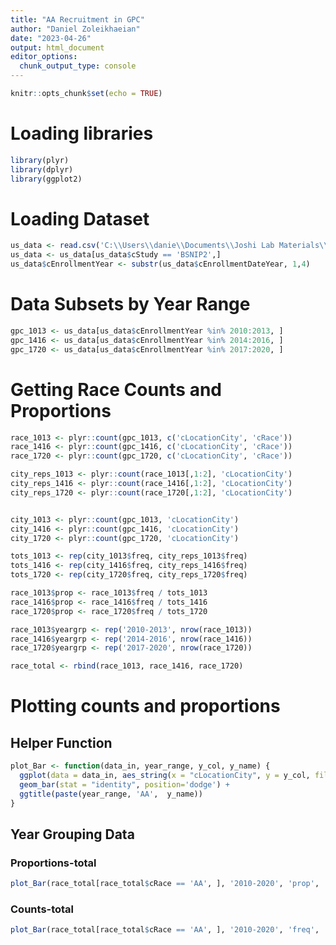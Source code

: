 ```yaml
---
title: "AA Recruitment in GPC"
author: "Daniel Zoleikhaeian"
date: "2023-04-26"
output: html_document
editor_options: 
  chunk_output_type: console
---
```


```r
knitr::opts_chunk$set(echo = TRUE)
```

# Loading libraries
```r
library(plyr)
library(dplyr)
library(ggplot2)
```

# Loading Dataset
```r
us_data <- read.csv('C:\\Users\\danie\\Documents\\Joshi Lab Materials\\3 Studies Dataset\\Dataset Merge\\bgc_merge_cDiag123_new.csv')
us_data <- us_data[us_data$cStudy == 'BSNIP2',]
us_data$cEnrollmentYear <- substr(us_data$cEnrollmentDateYear, 1,4)
```

# Data Subsets by Year Range
```r
gpc_1013 <- us_data[us_data$cEnrollmentYear %in% 2010:2013, ]
gpc_1416 <- us_data[us_data$cEnrollmentYear %in% 2014:2016, ]
gpc_1720 <- us_data[us_data$cEnrollmentYear %in% 2017:2020, ]
```

# Getting Race Counts and Proportions
```r
race_1013 <- plyr::count(gpc_1013, c('cLocationCity', 'cRace'))
race_1416 <- plyr::count(gpc_1416, c('cLocationCity', 'cRace'))
race_1720 <- plyr::count(gpc_1720, c('cLocationCity', 'cRace'))

city_reps_1013 <- plyr::count(race_1013[,1:2], 'cLocationCity')
city_reps_1416 <- plyr::count(race_1416[,1:2], 'cLocationCity')
city_reps_1720 <- plyr::count(race_1720[,1:2], 'cLocationCity')


city_1013 <- plyr::count(gpc_1013, 'cLocationCity') 
city_1416 <- plyr::count(gpc_1416, 'cLocationCity')
city_1720 <- plyr::count(gpc_1720, 'cLocationCity')

tots_1013 <- rep(city_1013$freq, city_reps_1013$freq)
tots_1416 <- rep(city_1416$freq, city_reps_1416$freq)
tots_1720 <- rep(city_1720$freq, city_reps_1720$freq)

race_1013$prop <- race_1013$freq / tots_1013
race_1416$prop <- race_1416$freq / tots_1416
race_1720$prop <- race_1720$freq / tots_1720

race_1013$yeargrp <- rep('2010-2013', nrow(race_1013))
race_1416$yeargrp <- rep('2014-2016', nrow(race_1416))
race_1720$yeargrp <- rep('2017-2020', nrow(race_1720))

race_total <- rbind(race_1013, race_1416, race_1720)
```

# Plotting counts and proportions

## Helper Function
```r
plot_Bar <- function(data_in, year_range, y_col, y_name) {
  ggplot(data = data_in, aes_string(x = "cLocationCity", y = y_col, fill = "yeargrp")) +
  geom_bar(stat = "identity", position='dodge') + 
  ggtitle(paste(year_range, 'AA',  y_name)) 
}
```

## Year Grouping Data

### Proportions-total
```r
plot_Bar(race_total[race_total$cRace == 'AA', ], '2010-2020', 'prop', 'Proportions')
```

### Counts-total
```r
plot_Bar(race_total[race_total$cRace == 'AA', ], '2010-2020', 'freq', 'Counts')
```

